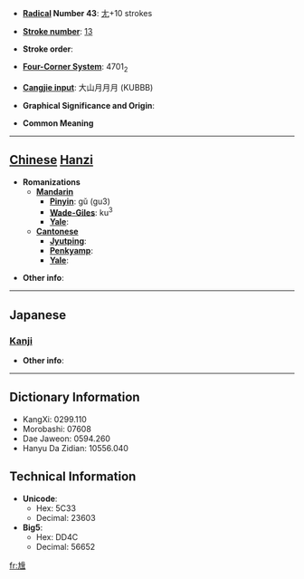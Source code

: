 * '''[[Wiktionary:Chinese radical index| Radical]] Number 43''': [[Wiktionary:Chinese radical index 尢|尢]]+10 strokes

* '''[[Wiktionary:Chinese total strokes index|Stroke number]]''': [[Wiktionary:Chinese total strokes index 13|13]]

* '''Stroke order''': 

* '''[[Wiktionary:Chinese four corner index|Four-Corner System]]''': 4701<sub>2</sub>

* '''[[Wiktionary:Chinese Cangjie index|Cangjie input]]''': 大山月月月 (KUBBB)

* '''Graphical Significance and Origin''': 

* '''Common Meaning'''

----

== [[Chinese]] [[Hanzi]] ==

* '''Romanizations'''
** '''[[Mandarin]]'''
*** '''[[Pinyin]]''': gǔ (gu3)
*** '''[[Wade-Giles]]''': ku<sup>3</sup>
*** '''[[Yale]]''': 
** '''[[Cantonese]]'''
*** '''[[Jyutping]]''':
*** '''[[Penkyamp]]''': 
*** '''[[Yale]]''': 

* '''Other info''': 

----

==Japanese==
===[[Kanji]]===
{{kanji|on readings=[[こつ]] (kotsu), [[くち]] (kuchi), [[くわつ]] (kuwatsu), [[げち]] (gechi)|kun readings=}}

* '''Other info''':  

----

== Dictionary Information ==

* KangXi: 0299.110
* Morobashi: 07608
* Dae Jaweon: 0594.260
* Hanyu Da Zidian: 10556.040

== Technical Information ==

* '''Unicode''':
** Hex: 5C33
** Decimal: 23603
* '''Big5''':
** Hex: DD4C
** Decimal: 56652

[[fr:尳]]